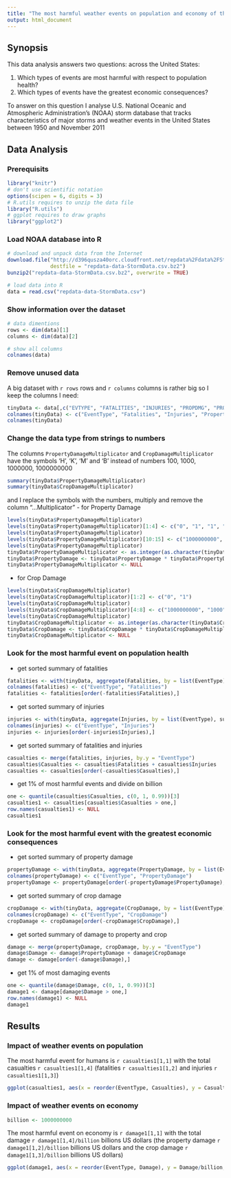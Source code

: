 ```yaml
---
title: "The most harmful weather events on population and economy of the United States"
output: html_document
---
```


## Synopsis

This data analysis answers two questions: across the United States:

1. Which types of events are most harmful with respect to population health?
2. Which types of events have the greatest economic consequences?

To answer on this question I analyse U.S. National Oceanic and Atmospheric Administration's (NOAA) storm database that tracks characteristics of major storms and weather events in the United States between 1950 and November 2011

## Data Analysis

### Prerequisits

```r
library("knitr")
# don't use scientific notation
options(scipen = 6, digits = 3)
# R.utils requires to unzip the data file
library("R.utils")
# ggplot requires to draw graphs
library("ggplot2")
```

### Load NOAA database into R

```r
# download and unpack data from the Internet
download.file("http://d396qusza40orc.cloudfront.net/repdata%2Fdata%2FStormData.csv.bz2",
              destfile = "repdata-data-StormData.csv.bz2")
bunzip2("repdata-data-StormData.csv.bz2", overwrite = TRUE)

# load data into R
data = read.csv("repdata-data-StormData.csv")
```

### Show information over the dataset

```r
# data dimentions
rows <- dim(data)[1]
columns <- dim(data)[2]

# show all columns
colnames(data)
```

### Remove unused data

A big dataset with `r rows` rows and `r columns` columns is rather big so I keep the columns I need:
```r
tinyData <- data[,c("EVTYPE", "FATALITIES", "INJURIES", "PROPDMG", "PROPDMGEXP", "CROPDMG", "CROPDMGEXP")]
colnames(tinyData) <- c("EventType", "Fatalities", "Injuries", "PropertyDamage", "PropertyDamageMultiplicator", "CropDamage", "CropDamageMultiplicator")
colnames(tinyData)
```

### Change the data type from strings to numbers

The columns `PropertyDamageMultiplicator` and `CropDamageMultiplicator` have the symbols 'H', 'K', 'M' and 'B' instead of numbers 100, 1000, 1000000, 1000000000
```r
summary(tinyData$PropertyDamageMultiplicator)
summary(tinyData$CropDamageMultiplicator)
```

and I replace the symbols with the numbers, multiply and remove the column "...Multiplicator"
- for Property Damage
```r
levels(tinyData$PropertyDamageMultiplicator)
levels(tinyData$PropertyDamageMultiplicator)[1:4] <- c("0", "1", "1", "1")
levels(tinyData$PropertyDamageMultiplicator)
levels(tinyData$PropertyDamageMultiplicator)[10:15] <- c("1000000000", "100", "100", "1000", "1000000", "1000000")
levels(tinyData$PropertyDamageMultiplicator)
tinyData$PropertyDamageMultiplicator <- as.integer(as.character(tinyData$PropertyDamageMultiplicator))
tinyData$PropertyDamage <- tinyData$PropertyDamage * tinyData$PropertyDamageMultiplicator
tinyData$PropertyDamageMultiplicator <- NULL
```

- for Crop Damage
```r
levels(tinyData$CropDamageMultiplicator)
levels(tinyData$CropDamageMultiplicator)[1:2] <- c("0", "1")
levels(tinyData$CropDamageMultiplicator)
levels(tinyData$CropDamageMultiplicator)[4:8] <- c("1000000000", "1000", "1000", "1000000", "1000000")
levels(tinyData$CropDamageMultiplicator)
tinyData$CropDamageMultiplicator <- as.integer(as.character(tinyData$CropDamageMultiplicator))
tinyData$CropDamage <- tinyData$CropDamage * tinyData$CropDamageMultiplicator
tinyData$CropDamageMultiplicator <- NULL
```

### Look for the most harmful event on population health

- get sorted summary of fatalities
```r
fatalities <- with(tinyData, aggregate(Fatalities, by = list(EventType), sum))
colnames(fatalities) <- c("EventType", "Fatalities")
fatalities <- fatalities[order(-fatalities$Fatalities),]
```

- get sorted summary of injuries
```r
injuries <- with(tinyData, aggregate(Injuries, by = list(EventType), sum))
colnames(injuries) <- c("EventType", "Injuries")
injuries <- injuries[order(-injuries$Injuries),]
```

- get sorted summary of fatalities and injuries
```r
casualties <- merge(fatalities, injuries, by.y = "EventType")
casualties$Casualties <- casualties$Fatalities + casualties$Injuries
casualties <- casualties[order(-casualties$Casualties),]
```

- get 1% of most harmful events and divide on billion
```r
one <- quantile(casualties$Casualties, c(0, 1, 0.99))[3]
casualties1 <- casualties[casualties$Casualties > one,]
row.names(casualties1) <- NULL
casualties1
```

### Look for the most harmful event with the greatest economic consequences

- get sorted summary of property damage
```r
propertyDamage <- with(tinyData, aggregate(PropertyDamage, by = list(EventType), sum))
colnames(propertyDamage) <- c("EventType", "PropertyDamage")
propertyDamage <- propertyDamage[order(-propertyDamage$PropertyDamage),]
```

- get sorted summary of crop damage
```r
cropDamage <- with(tinyData, aggregate(CropDamage, by = list(EventType), sum))
colnames(cropDamage) <- c("EventType", "CropDamage")
cropDamage <- cropDamage[order(-cropDamage$CropDamage),]
```

- get sorted summary of damage to property and crop
```r
damage <- merge(propertyDamage, cropDamage, by.y = "EventType")
damage$Damage <- damage$PropertyDamage + damage$CropDamage
damage <- damage[order(-damage$Damage),]
```

- get 1% of most damaging events
```r
one <- quantile(damage$Damage, c(0, 1, 0.99))[3]
damage1 <- damage[damage$Damage > one,]
row.names(damage1) <- NULL
damage1
```

## Results

### Impact of weather events on population

The most harmful event for humans is `r casualties1[1,1]` with the total casualties `r casualties1[1,4]` (fatalities `r casualties1[1,2]` and injuries `r casualties1[1,3]`)

```r
ggplot(casualties1, aes(x = reorder(EventType, Casualties), y = Casualties/1000, fill = EventType)) + coord_flip() + geom_bar(stat="identity") + xlab("Event Type") + ylab("Casualties (thousands)") + ggtitle("Impact on population")
```

### Impact of weather events on economy
```r
billion <- 1000000000
```

The most harmful event on economy is `r damage1[1,1]` with the total damage `r damage1[1,4]/billion` billions US dollars (the property damage `r damage1[1,2]/billion` billions US dollars and the crop damage `r damage1[1,3]/billion` billions US dollars)


```r
ggplot(damage1, aes(x = reorder(EventType, Damage), y = Damage/billion, fill = EventType)) + coord_flip() + geom_bar(stat="identity") + xlab("Event Type") + ylab("Total Damage (Billions USD)") + ggtitle("Impact on economy")
```
